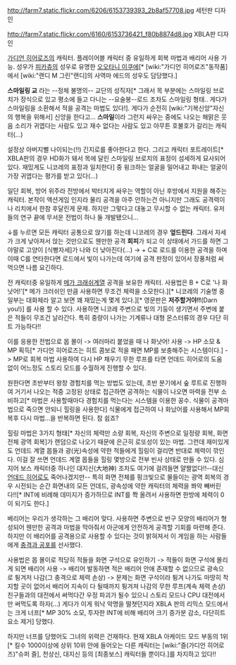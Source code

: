 http://farm7.static.flickr.com/6206/6153739393_2b8af57708.jpg
세턴판 디자인

http://farm7.static.flickr.com/6160/6153736421_f80b8874d8.jpg
XBLA판 디자인

[[가디언 히어로즈]]의 캐릭터.
플레이어블 캐릭터 중 유일하게 회복 마법과 배리어 사용 가능. 성우가 [[피카츄]]의 성우로 유명한 [[오오타니 이쿠에]][* [wiki:"가디언 히어로즈"동작품]에서 [wiki:"랜디 M 그린"랜디]의 사역마 에드의 성우도 담당했다.]

'''스마일링 교''' 라는 --정체 불명의-- 교단의 성직자[* 그래서 목 부분에는 스마일링 브로치가 장식으로 있고 평소에 들고 다니는 --요술봉--로드 조차도 스마일링 형태.. 게다가 스마일링을 소환해서 적을 공격는 마법도 있다!]. 게다가 순전히 [wiki:"기복신앙"자신의 행복을 위해서] 신앙을 한다고... '''스마일'''이라 그런지 싸우는 중에도 나오는 해맑은 웃음 소리가 귀엽다는 사람도 있고 재수 없다는 사람도 있고 아무튼 호불호가 갈리는 캐릭터(...)

설정상 아버지뻘 나이되는(!!) 긴지로를 좋아한다고 한다. 그리고 캐릭터 포트레이트[* XBLA판의 경우 HD화가 돼서 목에 달린 스마일링 브로치의 표정이 섬세하게 묘사되어 있다. 재밌게도 니코레의 표정과 일치한다] 중 윙크하는 얼굴을 밀어내고 화내는 얼굴이 가장 귀엽다는 평가를 받고 있다(...)

일단 회복, 방어 위주라 전방에서 박터지게 싸우는 역할이 아닌 후방에서 지원을 해주는 캐릭터. 본작이 액션게임 인지라 물리 공격을 아주 안하는건 아니지만 그래도 공격력이나 리치에서 한참 후달린게 문제. 하지만 그렇다고 대놓고 무시할 수 없는 캐릭터. 유저들의 연구 끝에 무서운 전법이 하나 둘 개발됐으니...

↓를 누르면 모든 캐릭터 공통으로 앉기를 하는데 니코레의 경우 '''엎드린다'''. 그래서 자세가 크게 낮아져서 앉는 것만으로도 웬만한 공격 '''회피'''가 되고 이 상태에서 가드를 하면 그야말로 고양이 [식빵자세]가 나와 더 낮아진다(...)
→ + C로 로드를 이용한 공격을 하며 이때 C를 연타한다면 로드에서 빛이 나가는데 여기에 공격 판정이 있어서 장풍처럼 써먹으면 나름 요긴하다.

전 캐릭터중 유일하게 [[메가 크래쉬]]계열 공격을 보유한 캐릭터. 사용법은 B + C로 '나 화낫어!'[* 메가 크러쉬인 만큼 사용하면 무조건 체력을 소모한다.][* 니코레의 기술명 중 일부는 대화체라 알고 보면 꽤 재밌는게 몇게 있다.][* 영문판은 '''저주할거야!!'''(Darn you!)] 를 사용 할 수 있다. 사용하면 니코레 주변으로 빛의 기둥이 생기면서 주변에 붙은 적들이 무조건 날라간다. 특히 중량이 나가는 기계류나 대형 몬스터류의 경우 다단 히트 가능하다!!

이를 응용한 전법으로 몹 몰이 -> 여러마리 붙었을 때 나 화낫어! 사용 -> HP 소모 & MP 획득[* 가디언 히어로즈는 히트 콤보로 적을 패면 MP를 보충해주는 시스템이다.] -> MP로 회복 마법 사용하여 다시 HP 채우기 무한 루프를 타면 언데드 히어로의 도움 없이 어느정도 스토리 모드를 수월하게 진행할 수 있다. 

원한다면 초반부터 왕창 경험치를 먹는 방법도 있는데, 초반 분기에서 숲 루트로 진행하여 거기서 나오는 적중 고정된 상태로 접근하면 공격하는 식물이 나오면 마력을 전부 소비하고[* 마법은 사용할때마다 경험치를 먹는다는 시스템을 이용한 꽁수. 식물이 공격마법으로 죽으면 안되니 힐링을 사용한다] 식물에게 접근하여 나 화났어를 사용해서 MP회복후 다시 마법...을 반복하면 된다. 참 쉽죠?

힐링 마법은 3가지 형태[* 자신의 체력만 소량 회복, 자신의 주변으로 일정량 회복, 화면 전체 광역 회복]가 랜덤으로 나오기 때문에 은근히 로또성이 있는 마법. 그런데 재미있게도 언데드 계열 몹들과 광(光)속성에 약한 적들에게 힐링이 걸리면 반대로 체력이 깎인다. 이걸 잘 쓰면 언데드 계열 몹들을 힐링 몇방으로 전부 빈사 상태로 만들 수 있다. 심지어 보스 캐릭터중 하나인 대지신(大地神) 조차도 여기에 걸려들면 얄짤없다!!--대신 [[언데드 히어로]]도 죽어나겠지만-- 특히 화면 전체를 핑크빛으로 물들이는 광역 회복의 경우 시전되는 순간 화면내의 모든 언데드, 광속성에 약한 캐릭터의 체력을 쫘악 빼버린다!![* INT에 비례해 데미지가 증가하므로 INT를 쫙 올려서 사용하면 한방에 체력이 0이 되기도 한다.]

베리어는 우리가 생각하는 그 배리어 맞다. 사용하면 주변으로 반구 모양의 배리어가 형성되어 웬만한 공격과 마법을 막아줘서 아군에게 안전하게 공격할 기회를 마련해 준다. 하지만 이 배리어를 공격용으로 사용할 수 있다는 것이 밝혀져서 이 게임을 하는 사람들에게 [[충격과 공포]]를 선사했다.

사용법은 몹 몰이로 적당히 적들을 화면 구석으로 유인하기 -> 적들이 화면 구석에 몰리게 되면 배리어 사용 -> 배리어 발동하면 적은 배리어 안애 존재할 수 없으므로 광속으로 튕겨저 나감(그 충격으로 체력 손상) -> 문제는 화면 구석이라 튕겨 나가도 마땅히 착지할 곳이 없어서 배리어 지속이 다 될때까지 튕겨져 나감의 무한 루프(계속 체력 손상)
친구들과의 대전에서 써먹다간 우정 파괴가 될수 있으니 스토리 모드나 CPU 대전에서만 써먹도록 하자(...)
게다가 이게 워낙 악명을 떨쳣던지라 XBLA 판의 리믹스 모드에서는 크게 너프[* MP 30% 소모, 투자한 INT에 비해 배리어 크기 증가분 감소, 다단히트 요소 제거] 당했다.

하지만 너프를 당했어도 그녀의 위력은 건재하다. 현재 XBLA 아케이드 모드 부동의 1위[* 킬수 1000이상에 상위 10위 안에 들어오는 다른 캐릭터는 [wiki:"즐(가디언 히어로즈)"슈퍼 즐], 천상신, 대지신 등의 [최종보스] 캐릭터들 뿐이다.]를 차지하고 있다!!
